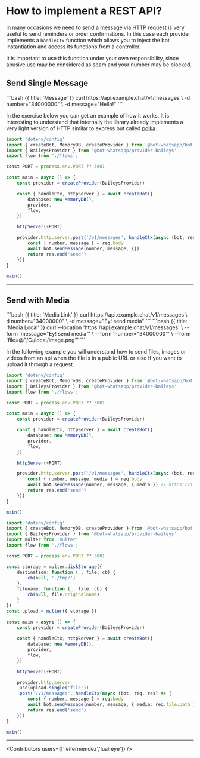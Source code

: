 
# How to implement a REST API?

In many occasions we need to send a message via HTTP request is very useful to send reminders or order confirmations. In this case each provider implements a `handleCtx` function which allows you to inject the bot instantiation and access its functions from a controller.

<Error>
It is important to use this function under your own responsibility, since abusive use may be considered as spam and your number may be blocked.
</Error>

## Send Single Message

  <CodeGroup title="Request" tag="POST" label="/v1/messages">
  ```bash {{ title: 'Message' }}
  curl https://api.example.chat/v1/messages \
    -d number="34000000" \
    -d message="Hello!"
  ```
  </CodeGroup>

In the exercise below you can get an example of how it works. It is interesting to understand that internally the library already implements a very light version of HTTP similar to express but called [polka](https://github.com/lukeed/polka/tree/main).

```ts {{title:'app.ts'}}
import 'dotenv/config'
import { createBot, MemoryDB, createProvider } from '@bot-whatsapp/bot'
import { BaileysProvider } from '@bot-whatsapp/provider-baileys'
import flow from './flows';

const PORT = process.env.PORT ?? 3001

const main = async () => {
    const provider = createProvider(BaileysProvider)

    const { handleCtx, httpServer } = await createBot({
        database: new MemoryDB(),
        provider,
        flow,
    })

    httpServer(+PORT)

    provider.http.server.post('/v1/messages', handleCtx(async (bot, req, res) => {
        const { number, message } = req.body
        await bot.sendMessage(number, message, {})
        return res.end('send')
    }))
}

main()
```
---

## Send with Media

  <CodeGroup title="Request" tag="POST" label="/v1/messages">
  ```bash {{ title: 'Media Link' }}
  curl https://api.example.chat/v1/messages \
    -d number="34000000" \
    -d message="Ey! send media"
  ```
  ```bash {{ title: 'Media Local' }}
  curl --location 'https://api.example.chat/v1/messages' \
  --form 'message="Ey! send media"' \
  --form 'number="34000000"' \
  --form 'file=@"/C:/local/image.png"'
  ```
  </CodeGroup>

In the following example you will understand how to send files, images or videos from an api when the file is in a public URL or also if you want to upload it through a request.

<CodeGroup>

```ts {{title:'app-media.ts'}}
import 'dotenv/config'
import { createBot, MemoryDB, createProvider } from '@bot-whatsapp/bot'
import { BaileysProvider } from '@bot-whatsapp/provider-baileys'
import flow from './flows';

const PORT = process.env.PORT ?? 3001

const main = async () => {
    const provider = createProvider(BaileysProvider)

    const { handleCtx, httpServer } = await createBot({
        database: new MemoryDB(),
        provider,
        flow,
    })

    httpServer(+PORT)

    provider.http.server.post('/v1/messages', handleCtx(async (bot, req, res) => {
        const { number, message, media } = req.body
        await bot.sendMessage(number, message, { media }) // https://i.imgur.com/0HpzsEm.png
        return res.end('send')
    }))
}

main()
```
```ts {{title:'app-media.storage.ts'}}
import 'dotenv/config'
import { createBot, MemoryDB, createProvider } from '@bot-whatsapp/bot'
import { BaileysProvider } from '@bot-whatsapp/provider-baileys'
import multer from 'multer'
import flow from './flows';

const PORT = process.env.PORT ?? 3001

const storage = multer.diskStorage({
    destination: function (_, file, cb) {
        cb(null, './tmp/')
    },
    filename: function (_, file, cb) {
        cb(null, file.originalname)
    }
})
const upload = multer({ storage })

const main = async () => {
    const provider = createProvider(BaileysProvider)
    
    const { handleCtx, httpServer } = await createBot({
        database: new MemoryDB(),
        provider,
        flow,
    })

    httpServer(+PORT)

    provider.http.server
    .use(upload.single('file'))
    .post('/v1/messages', handleCtx(async (bot, req, res) => {
        const { number, message } = req.body
        await bot.sendMessage(number, message, { media: req.file.path })
        return res.end('send')
    }))
}

main()
```
</CodeGroup>

---

<Guides />

<Resources />

<Contributors users={['leifermendez','lualreye']} />